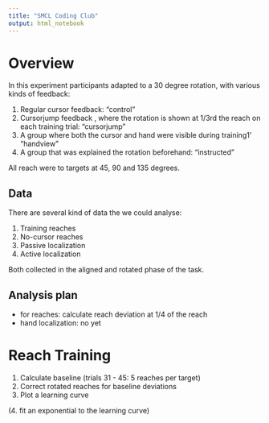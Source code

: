 ```yaml
---
title: "SMCL Coding Club"
output: html_notebook
---
```


# Overview

In this experiment participants adapted to a 30 degree rotation, with various kinds of feedback:

1. Regular cursor feedback: "control"
2. Cursorjump feedback , where the rotation is shown at 1/3rd the reach on each training trial: "cursorjump"
3. A group where both the cursor and hand were visible during training1' "handview"
4. A group that was explained the rotation beforehand: "instructed"

All reach were to targets at 45, 90 and 135 degrees.

## Data

There are several kind of data the we could analyse:

1. Training reaches
2. No-cursor reaches
3. Passive localization
4. Active localization

Both collected in the aligned and rotated phase of the task.

## Analysis plan

- for reaches: calculate reach deviation at 1/4 of the reach
- hand localization: no yet

# Reach Training

1. Calculate baseline (trials 31 - 45: 5 reaches per target)
2. Correct rotated reaches for baseline deviations
3. Plot a learning curve

(4. fit an exponential to the learning curve)

  
  